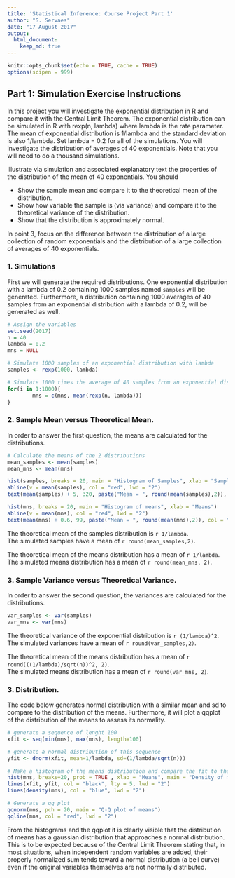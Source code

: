 ```yaml
---
title: 'Statistical Inference: Course Project Part 1'
author: "S. Servaes"
date: "17 August 2017"
output: 
  html_document:
    keep_md: true
---
```


```r
knitr::opts_chunk$set(echo = TRUE, cache = TRUE)
options(scipen = 999)
```

## Part 1: Simulation Exercise Instructions

In this project you will investigate the exponential distribution in R and compare it with the Central Limit Theorem. The exponential distribution can be simulated in R with rexp(n, lambda) where lambda is the rate parameter. The mean of exponential distribution is 1/lambda and the standard deviation is also 1/lambda. Set lambda = 0.2 for all of the simulations. You will investigate the distribution of averages of 40 exponentials. Note that you will need to do a thousand simulations.

Illustrate via simulation and associated explanatory text the properties of the distribution of the mean of 40 exponentials. You should

* Show the sample mean and compare it to the theoretical mean of the distribution.
* Show how variable the sample is (via variance) and compare it to the theoretical variance of the distribution.
* Show that the distribution is approximately normal.

In point 3, focus on the difference between the distribution of a large collection of random exponentials and the distribution of a large collection of averages of 40 exponentials.

### 1. Simulations
First we will generate the required distributions. One exponential distribution with a lambda of 0.2 containing 1000 samples named `samples` will be generated. Furthermore, a distribution containing 1000 averages of 40 samples from an exponential distribution with a lambda of 0.2, will be generated as well.
```r
# Assign the variables
set.seed(2017)
n = 40
lambda = 0.2
mns = NULL

# Simulate 1000 samples of an exponential distribution with lambda
samples <- rexp(1000, lambda)

# Simulate 1000 times the average of 40 samples from an exponential distribution with lambda
for(i in 1:1000){
        mns = c(mns, mean(rexp(n, lambda)))
}
```

### 2. Sample Mean versus Theoretical Mean.

In order to answer the first question, the means are calculated for the distributions.

```r
# Calculate the means of the 2 distributions
mean_samples <- mean(samples)
mean_mns <- mean(mns)

hist(samples, breaks = 20, main = "Histogram of Samples", xlab = "Samples")
abline(v = mean(samples), col = "red", lwd = "2")
text(mean(samples) + 5, 320, paste("Mean = ", round(mean(samples),2)), col = "red")

hist(mns, breaks = 20, main = "Histogram of means", xlab = "Means")
abline(v = mean(mns), col = "red", lwd = "2")
text(mean(mns) + 0.6, 99, paste("Mean = ", round(mean(mns),2)), col = "red")

```

The theoretical mean of the samples distribution is `r 1/lambda`.  
The simulated samples have a mean of `r round(mean_samples,2)`.  

The theoretical mean of the means distribution has a mean of `r 1/lambda`.  
The simulated means distribution has a mean of `r round(mean_mns, 2)`.

### 3. Sample Variance versus Theoretical Variance.

In order to answer the second question, the variances are calculated for the distributions.

```r
var_samples <- var(samples)
var_mns <- var(mns)
```

The theoretical variance of the exponential distribution is `r (1/lambda)^2`.  
The simulated variances have a mean of `r round(var_samples,2)`.  

The theoretical mean of the means distribution has a mean of `r round(((1/lambda)/sqrt(n))^2, 2)`.   
The simulated means distribution has a mean of `r round(var_mns, 2)`.  

### 3. Distribution.

The code below generates normal distribution with a similar mean and sd to compare to the distribution of the means. Furthermore, it will plot a qqplot of the distribution of the means to assess its normality.

```r
# generate a sequence of lenght 100
xfit <- seq(min(mns), max(mns), length=100)

# generate a normal distribution of this sequence
yfit <- dnorm(xfit, mean=1/lambda, sd=(1/lambda/sqrt(n)))

# Make a histogram of the means distribution and compare the fit to the normal distribution
hist(mns, breaks=20, prob = TRUE , xlab = "Means", main = "Density of means", ylab = "Density")
lines(xfit, yfit, col = "black", lty = 5, lwd = "2")
lines(density(mns), col = "blue", lwd = "2")

# Generate a qq plot
qqnorm(mns, pch = 20, main = "Q-Q plot of means")
qqline(mns, col = "red", lwd = "2")
```

From the histograms and the qqplot it is clearly visible that the distribution of means has a gaussian distribution that approaches a normal distribution. This is to be expected because of the Central Limit Theorem stating that, in most situations, when independent random variables are added, their properly normalized sum tends toward a normal distribution (a bell curve) even if the original variables themselves are not normally distributed.